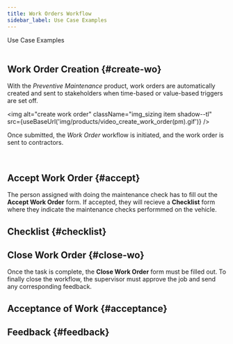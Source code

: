 ```yaml
---
title: Work Orders Workflow
sidebar_label: Use Case Examples
---
```



<span className="hero__title">Use Case Examples</span>
<br/>
<br/>


## Work Order Creation {#create-wo}

<div className="alert alert--primary">



With the _Preventive Maintenance_ product, work orders are automatically created and sent to stakeholders when time-based or value-based triggers are set off.


<img alt="create work order" className="img_sizing item shadow--tl" src={useBaseUrl('img/products/video_create_work_order(pm).gif')} />
<br/>

Once submitted, the _Work Order_ workflow is initiated, and the work order is sent to contractors.

</div>
<br/>

## Accept Work Order {#accept}

The person assigned with doing the maintenance check has to fill out the **Accept Work Order** form. If accepted, they will recieve a **Checklist** form where they indicate the maintenance checks performmed on the vehicle.


## Checklist {#checklist}


## Close Work Order {#close-wo}

Once the task is complete, the **Close Work Order** form must be filled out. To finally close the workflow, the supervisor must approve the job and send any corresponding feedback.


## Acceptance of Work {#acceptance}


## Feedback {#feedback}

